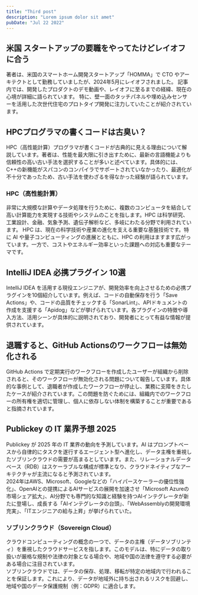 ```yaml
---
title: "Third post"
description: "Lorem ipsum dolor sit amet"
pubDate: "Jul 22 2022"
---
```



## 米国 スタートアップの要職をやってたけどレイオフに合う

著者は、米国のスマートホーム開発スタートアップ「HOMMA」で CTO やアーキテクトとして勤務していましたが、2024年5月にレイオフされました。 記事内では、開発したプロダクトのデモ動画や、レイオフに至るまでの経緯、現在の心境が詳細に語られています。 特に、壁一面のタッチパネルや埋め込みセンサーを活用した次世代住宅のプロトタイプ開発に注力していたことが紹介されています。

<QuoteLink
  link="https://note.com/kyoro353/n/n1234567890ab"
  text="米国でスタートアップの要職をやってたけどレイオフされてしまった話"
/>

## HPCプログラマの書くコードは古臭い？

HPC（高性能計算）プログラマが書くコードが古典的に見える理由について解説しています。著者は、性能を最大限に引き出すために、最新の言語機能よりも信頼性の高い古い手法を選択することが多いと述べています。具体的には、C++の新機能がスパコンのコンパイラでサポートされていなかったり、最適化が不十分であったため、古い手法を使わざるを得なかった経験が語られています。

<QuoteLink
  link="https://zenn.dev/kaityo256/articles/why-hpc-code-looks-old"
  text="HPC プログラマの書くコードってなんで古臭いの？"
/>

### HPC（高性能計算）

非常に大規模な計算やデータ処理を行うために、複数のコンピュータを結合して高い計算能力を実現する技術やシステムのことを指します。HPC は科学研究、工業設計、金融、気象予測、遺伝子解析など、多岐にわたる分野で利用されています。 HPC は、現在の科学技術や産業の進化を支える重要な基盤技術です。特に AI や量子コンピューティングの進展とともに、HPC の利用はますます広がっています。一方で、コストやエネルギー効率といった課題への対応も重要なテーマです。

## IntelliJ IDEA 必携プラグイン 10選

IntelliJ IDEA を活用する現役エンジニアが、開発効率を向上させるための必携プラグインを10個紹介しています。例えば、コードの自動保存を行う「Save Actions」や、コードの品質をチェックする「SonarLint」、APIドキュメントの作成を支援する「Apidog」などが挙げられています。各プラグインの特徴や導入方法、活用シーンが具体的に説明されており、開発者にとって有益な情報が提供されています。

<QuoteLink
  link="https://zenn.dev/takuya77088/articles/intellij-idea-plugins"
  text="現役エンジニアが厳選！ IntelliJ IDEA 必携プラグイン10選"
/>

## 退職すると、GitHub Actionsのワークフローは無効化される

GitHub Actions で定期実行のワークフローを作成したユーザーが組織から削除されると、そのワークフローが無効化される問題について報告しています。具体的な事例として、退職者が作成したワークフローが停止し、業務に支障をきたしたケースが紹介されています。この問題を防ぐためには、組織内でのワークフローの所有権を適切に管理し、個人に依存しない体制を構築することが重要であると指摘されています。

<QuoteLink
  link="https://shmokmt.hatenablog.com/entry/20250106/cron-workflow-disabled"
  text="GitHub Actionsで定期実行のワークフローを組んだユーザーが退職すると、ワークフローは無効化される"
/>

## Publickey の IT 業界予想 2025

Publickey が 2025 年の IT 業界の動向を予測しています。AI はプロンプトベースから自律的にタスクを遂行するエージェント型へ進化し、データ主権を重視したソブリンクラウドの需要が高まるとしています。また、リレーショナルデータベース（RDB）はスケーラブルな構成が標準となり、クラウドネイティブなアーキテクチャが主流になると予測されています。  
2024年はAWS、Microsoft、Googleなどの「ハイパースケーラーの優位性強化」、OpenAIとの提携によるAIサービスの展開を加速させ「Microsoft Azureの市場シェア拡大」、AI分野でも専門的な知識と経験を持つAIインテグレータが新たに登場し、成長する「AIインテグレータの台頭」、「WebAssemblyの開発環境充実」、「ITエンジニアの給与上昇」が挙げられていた。

<QuoteLink
  link="https://www.publickey1.jp/blog/2025/01/publickeyit2025aicloudrdb.html"
  text="PublickeyのIT業界予想2025。AIはプロンプトからエージェントへ、ソブリンクラウドに注目、RDBはスケーラブルが基本になるなど"
/>

### ソブリンクラウド（Sovereign Cloud）

クラウドコンピューティングの概念の一つで、データの主権（データソブリンティ）を重視したクラウドサービスを指します。このモデルは、特にデータの取り扱いが厳格な規制や法律の対象となる場合や、地域や国の法律を遵守する必要がある場合に注目されています。  
ソブリンクラウドでは、データの保存、処理、移転が特定の地域内で行われることを保証します。これにより、データが地域外に持ち出されるリスクを回避し、地域や国のデータ保護規制（例：GDPR）に適合します。
